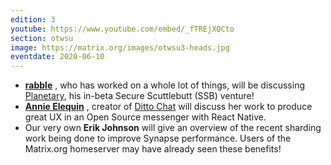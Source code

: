 ```yaml
---
edition: 3
youtube: https://www.youtube.com/embed/_fTREjXQCto
section: otwsu
image: https://matrix.org/images/otwsu3-heads.jpg
eventdate: 2020-06-10
---
```


* **[rabble](https://twitter.com/rabble)** , who has worked on a whole lot of things, will be discussing [Planetary](https://planetary.social), his in-beta Secure Scuttlebutt (SSB) venture!
* **[Annie Elequin](https://annie.elequin.io/)** , creator of [Ditto Chat](https://dittochat.org/) will discuss her work to produce great UX in an Open Source messenger with React Native.
* Our very own **Erik Johnson** will give an overview of the recent sharding work being done to improve Synapse performance. Users of the Matrix.org homeserver may have already seen these benefits!